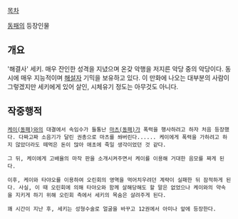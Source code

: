 [[목차]]

[[동패]]의 등장인물

== 개요 ==

'해결사' 세키. 매우 잔인한 성격을 지녔으며 온갖 악행을 저지른 악당 중의 악당이다. 동시에 매우 지능적이며 [[해설자]] 기믹을 보유하고 있다. 이 만화에 나오는 대부분의 사람이 그렇겠지만 세키에게 있어 살인, 시체유기 정도는 아무것도 아니다.

== 작중행적 ==

 [[케이(동패)]]와의 대결에서 속임수가 들통난 [[마츠(동패)]]가 폭력을 행사하려고 하자 처음 등장했다. 다짜고짜 소음기가 달린 권총으로 마츠를 쏴버린다...... 케이에게 폭력을 가하려고 하지 않았더라도 떼먹은 돈이 많아 애초에 죽일 생각이었던 것 같다.

 그 뒤, 케이에게 고배율의 마작 판을 소개시켜주면서 케이를 이용해 거대한 음모를 짜게 된다.

 이후, 케이와 타야오를 이용하여 오린회의 영역을 먹어치우려던 계략이 실패한 뒤 잠적하게 된다. 사실, 이 때 오린회에 의해 타야오와 함께 살해당해도 할 말은 없었으나 케이와의 약속을 지키게 하기 위해 오린회 측에서 세키의 목숨은 살려주게 된다.

 꽤 시간이 지난 후, 세키는 성형수술로 얼굴을 바꾸고 12권에서 아미나 앞에 등장한다.
